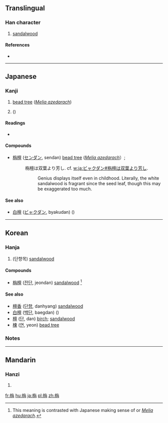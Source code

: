 ==Translingual==

===Han character===
{{Han char|rn=75|rad=木|as=06|sn=10|four=48947|canj=DOBY|ids=⿰[[木]]⿱[[𠂉]][[丹]]}}

# [[sandalwood]]

====References====
* {{Han ref|kx=0523.240|dkj=14737|dj=0912.030|hdz=21200.050|uh=6834|ud=26676|bh=D1EA|bd=53738}}

----

==Japanese==

===Kanji===
{{ja-kanji|grade=|rs=木06}}

# [[bead tree]] (''[[Melia azedarach]]'')
# {{vern|white sandalwood|pedia=1}} ({{taxlink|Santalum album|species|noshow=1}})

====Readings====
* {{ja-readings|on=[[せん]] (sen)|kun=[[おうち]]}}

====Compounds====
* [[栴檀]] ([[センダン]], sendan) [[bead tree]] (''[[Melia azedarach]]''）; {{vern|white sandalwood|pedia=1}}
*: 栴檀は双葉より芳し. cf. [[w:ja:ビャクダン#栴檀は双葉より芳し]]. 
*:: Genius displays itself even in childhood. Literally, the white sandalwood is fragrant since the seed leaf, though this may be exaggerated too much. 

====See also====
* [[白檀]] ([[ビャクダン]], byakudan) {{vern|white sandalwood|pedia=1}} ({{taxlink|Santalum album|species|noshow=1}})

----

==Korean==

===Hanja===
{{ko-hanja|hangeul=전|eumhun=|rv=jeon|mr=chŏn|y=cen}}

# (단향목) [[sandalwood]]

====Compounds====
* [[栴檀]] ([[전단]], jeondan) [[sandalwood]] <ref>This meaning is contrasted with Japanese making sense of {{term|bead tree}} or ''[[Melia azedarach]]''. </ref>

====See also====
* [[檀香]] ([[단향]], danhyang) [[sandalwood]]
* [[白檀]] ([[백단]], baegdan) {{vern|white sandalwood|pedia=1}} ({{taxlink|Santalum album|species|noshow=1}})
* [[檀]] ([[단]], dan) [[birch]]; [[sandalwood]]
* [[楝]] ([[연]], yeon) [[bead tree]]

===Notes=== 
<references />

----

==Mandarin==

===Hanzi===
{{cmn-hanzi|pin=[[zhān]] ([[zhan1]])|wg=chan<sup>1</sup>}}

# {{defn|lang=cmn|sort=木06}}

[[fr:栴]]
[[hu:栴]]
[[ja:栴]]
[[pl:栴]]
[[zh:栴]]